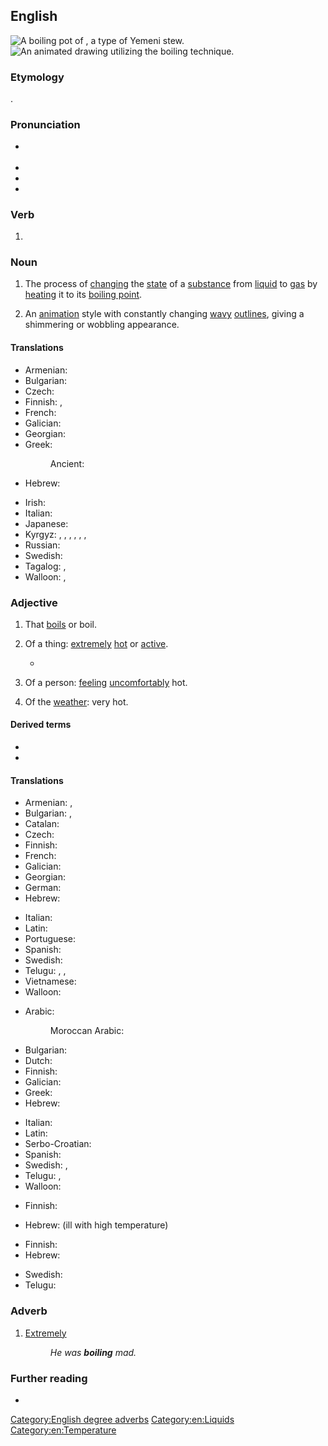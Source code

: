 ==English==
[[Image:Saltah_gif.gif|thumb|A '''boiling''' pot of {{w|saltah}}, a type of Yemeni stew.]]
[[Image:Francois_Matton.gif|thumb|An animated drawing utilizing the '''boiling''' technique.]]

===Etymology===
{{suffix|en|boil|ing}}.

===Pronunciation===
* {{a|RP|GA}} {{IPA|en|/ˈbɔɪlɪŋ/}}
* {{audio|en|en-us-boiling.ogg|Audio (GA)}}
* {{rhymes|en|ɔɪlɪŋ}}
* {{hyphenation|en|boil|ing}}

===Verb===
{{head|en|verb form}}

# {{present participle of|en|boil|nocat=1}}

===Noun===
{{wikipedia}}
{{en-noun}}

# The process of [[change|changing]] the [[state]] of a [[substance]] from [[liquid]] to [[gas]] by [[heat]]ing it to its [[boiling point]].
# {{lb|en|uncountable}} An [[animation]] style with constantly changing [[wavy]] [[outline|outlines]], giving a shimmering or wobbling appearance.

====Translations====
{{trans-top|process of changing the state of a substance}}
* Armenian: {{t+|hy|եռում}}
* Bulgarian: {{t+|bg|кипене|n}}
* Czech: {{t+|cs|var|m}}
* Finnish: {{t+|fi|kiehuttaminen}}, {{t+|fi|keittäminen}}
* French: {{t+|fr|ébullition|f}}
* Galician: {{t+|gl|ebulición|f}}
* Georgian: {{t|ka|დუღილი|sc=Geor}}
* Greek:
*: Ancient: {{t|grc|ἕψησις|f}}
* Hebrew: {{t+|he|רְתִיחָה}}
{{trans-mid}}
* Irish: {{t|ga|bruith|f}}
* Italian: {{t+|it|ebollizione}}
* Japanese: {{t+|ja|沸騰|tr=futtō|sc=Jpan}}
* Kyrgyz: {{t+|ky|кайнатуу}}, {{t+|ky|кайноо}}, {{t+|ky|кайнатуу}}, {{t+|ky|бышыруу}}, {{t+|ky|кайнап жаткан}}, {{t+|ky|кайнаган}}, {{t+|ky|бышып жаткан}}
* Russian: {{t+|ru|кипе́ние|n}}
* Swedish: {{t+|sv|kokning|c}}
* Tagalog: {{t|tl|pagkulo}}, {{t|tl|pagkukumulo}}
* Walloon: {{t+|wa|bolaedje|m}}, {{t+|wa|cujhaedje|m}}
{{trans-bottom}}

===Adjective===
{{en-adj}}

# That [[boil#Verb|boils]] or boil.
#: {{ux|en|'''boiling''' kettle&emsp; '''boiling''' oil}}
# {{lb|en|informal|hyperbole}} Of a thing: [[extremely]] [[hot#Adjective|hot]] or [[active]].
#* {{RQ:Allingham China Governess|chapter=Conference in the Morning|page=130|passage=With a little manœuvring they contrived to meet on the doorstep which now, in mid-morning, was in a '''boiling''' stream of passers-by, hurrying business people speeding past in a flurry of fumes and dust in the bright haze.}}
#: {{ux|en|The radiator is '''boiling''' &ndash; I’m going to turn it down a bit.}}
# {{lb|en|informal|hyperbole}} Of a person: [[feel#Verb|feeling]] [[uncomfortably]] hot.
#: {{ux|en|I’m '''boiling''' – can’t we open a window?}}
# {{lb|en|informal|hyperbole}} Of the [[weather#Noun|weather]]: very hot.
#: {{ux|en|It’s '''boiling''' out today!}}

====Derived terms====
* {{l|en|boiling frog}}
* {{l|en|boiling hot}}

====Translations====
{{trans-top|that boil(s)}}
* Armenian: {{t|hy|եռացող}}, {{t+|hy|եռման}}
* Bulgarian: {{t+|bg|врящ}}, {{t+|bg|кипящ}}
* Catalan: {{t|ca|bullent}}
* Czech: {{t|cs|vřící}}
* Finnish: {{t+|fi|kiehuva}}
* French: {{t+|fr|bouillant|m}}
* Galician: {{t|gl|fervente}}
* Georgian: {{t|ka|მდუღარე|sc=Geor}}
* German: {{t+|de|kochend}}
* Hebrew: {{t|he|רוֹתֵחַ|m|tr=rotéakh}}
{{trans-mid}}
* Italian: {{t+|it|bollente}}
* Latin: {{t|la|fervidus}}
* Portuguese: {{t+|pt|fervente}}
* Spanish: {{t+|es|hirviendo}}
* Swedish: {{t+|sv|kokande}}
* Telugu: {{t+|te|మరుగు}}, {{t|te|మరుగుతున్న}}, {{t|te|మరుగుచున్న}}
* Vietnamese: {{t+|vi|sôi}}
* Walloon: {{t+|wa|bolant|m}}
{{trans-bottom}}

{{trans-top|of a thing: extremely hot}}
* Arabic:
*: Moroccan Arabic: {{t|ary|حامي|m|tr=ḥāmi}}
* Bulgarian: {{t+|bg|врял}}
* Dutch: {{t+|nl|kokend}}
* Finnish: {{t+|fi|tulikuuma}}
* Galician: {{t|gl|fervente}}
* Greek: {{t+|el|καυτός}}
* Hebrew: {{t|he|רוֹתֵחַ|m|tr=rotéakh}}
{{trans-mid}}
* Italian: {{t+|it|bollente}}
* Latin: {{t|la|fervidus}}
* Serbo-Croatian: {{t+|sh|vrelo|n}}
* Spanish: {{t+|es|hirviendo}}
* Swedish: {{t+|sv|kokande}}, {{t+|sv|kokhet}}
* Telugu: {{t|te|కాలుతున్న}}, {{t|te|కాలుచున్న}}
* Walloon: {{t+|wa|bolant|m}}
{{trans-bottom}}

{{trans-top|of a person: feeling uncomfortably hot}}
* Finnish: {{t+|fi|läkähtyä}} {{q|verb}}
{{trans-mid}}
* Hebrew: {{t|he|קוֹדֵחַ|m|tr=qodéakh}} (ill with high temperature)
{{trans-bottom}}

{{trans-top|of the weather: very hot}}
* Finnish: {{t|fi|helteinen}}
* Hebrew: {{t+|he|לוֹהֵט|m|tr=lohéT}}
{{trans-mid}}
* Swedish: {{t+|sv|kokhet}}
* Telugu: {{t|te|మండుచున్న}}
{{trans-bottom}}

===Adverb===
{{en-adv|-}}

# {{lb|en|of adjectives associated with heat}} [[extremely|Extremely]]
#: ''He was '''boiling''' mad.''

===Further reading===
* {{R:OneLook}}

[[Category:English degree adverbs]]
[[Category:en:Liquids]]
[[Category:en:Temperature]]